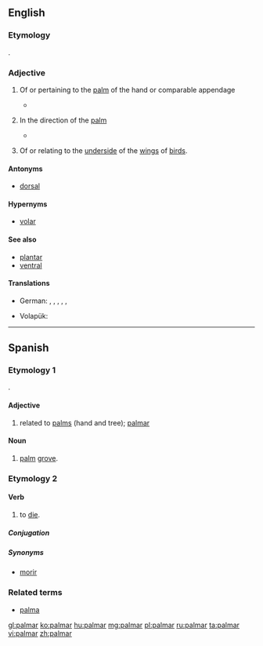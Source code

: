 ==English==

===Etymology===
{{etyl|la}} {{lena}} {{term|palmaris|lang=la}}.

===Adjective===
{{en-adj}}

# {{anatomy|not comparable}} Of or pertaining to the [[palm]] of the hand or comparable appendage
#* {{quote-news|1988|May 20|Jack Clark|Touch of Death|Chicago Reader|url=https://securesite.chireader.com/cgi-bin/Archive/abridged2.bat?path=1988/880520/FNGRPRNT
|passage="A latent print on the '''palmar''' surface of our hands and the plantar surfaces of our foot is a scan that is entirely different from the scan on the rest of our bodies. }}
# {{anatomy|and|medicine}} In the direction of the [[palm]]
#* {{quote-book|2002|John Gray Seiler|Essentials of Hand Surgery|url=http://books.google.com/books?id=Sy5vFiReInkC|isbn=0781735858|page=14
|passage= The long and ring superficialis tendons lie more '''palmar''' than the index and small.}}
# {{zoology}} Of or relating to the [[underside]] of the [[wing]]s of [[bird]]s.

====Antonyms====
* {{sense|toward the palmar surface}} [[dorsal]]

====Hypernyms====
* [[volar]]

====See also====
* [[plantar]]
* [[ventral]]

====Translations====
{{trans-top|of or pertaining to the palm of the hand}}
* German: {{qualifier|technical}} {{t-|de|palmar}}, {{qualifier|technical}} {{t-|de|Palmar-}}, {{qualifier|technical}} {{t-|de|volar}}, {{t-|de|handflächenseitig}}, {{t-|de|hohlhandseitig}}, {{t-|de|Hand-}}
{{trans-mid}}
* Volapük: {{t-|vo|namakevik}}
{{trans-bottom}}

----

==Spanish==

===Etymology 1===
{{etyl|la|es}} {{term|palmaris|palmāris|lang=la}}.

====Adjective====
{{es-adj|pl=palmares}}

# related to [[palm|palms]] (hand and tree); [[#English|palmar]]

====Noun====
{{es-noun|m|pl=palmares}}

# [[palm]] [[grove]].

===Etymology 2===

====Verb====
{{es-verb|palm|ar}}

# {{context|colloquial|lang=es}} to [[die]].

=====Conjugation=====
{{es-conj-ar|palm}}

=====Synonyms=====
* [[morir]]

===Related terms===
* [[palma]]

[[gl:palmar]]
[[ko:palmar]]
[[hu:palmar]]
[[mg:palmar]]
[[pl:palmar]]
[[ru:palmar]]
[[ta:palmar]]
[[vi:palmar]]
[[zh:palmar]]
